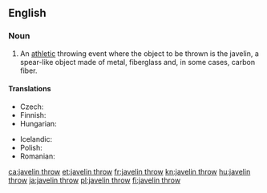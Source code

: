 ==English==
{{wikipedia}}

===Noun===
{{en-noun|-|head=[[javelin]] [[throw]]}}

# {{label|en|athletics}} An [[athletic]] throwing event where the object to be thrown is the javelin, a spear-like object made of metal, fiberglass and, in some cases, carbon fiber.

====Translations====
{{trans-top|athletic event where a javelin is thrown}}
* Czech: {{t|cs|hod oštěpem|m}}
* Finnish: {{t+|fi|keihäänheitto}}
* Hungarian: {{t+|hu|gerelyhajítás}}
{{trans-mid}}
* Icelandic: {{t|is|spjótkast|n}}
* Polish: {{t+|pl|rzut oszczepem|m}}
* Romanian: {{t|ro|aruncarea suliței|f}}
{{trans-bottom}}

[[ca:javelin throw]]
[[et:javelin throw]]
[[fr:javelin throw]]
[[kn:javelin throw]]
[[hu:javelin throw]]
[[ja:javelin throw]]
[[pl:javelin throw]]
[[fi:javelin throw]]